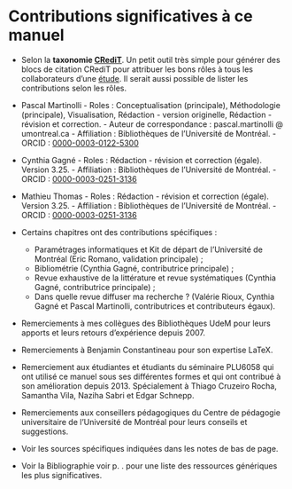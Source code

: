 # Contributions significatives à ce manuel {#sec-contributions}

-   Selon la **taxonomie [CRediT](https://coop-ist.cirad.fr/etre-auteur/reconnaitre-tous-les-contributeurs/3-la-taxonomie-credit-pour-identifier-toutes-les-contributions)**. Un petit outil très simple pour générer des blocs de citation CRediT pour attribuer les bons rôles à tous les collaborateurs d'une [étude](https://rollercoaster.shinyapps.io/tenzing/). Il serait aussi possible de lister les contributions selon les rôles.

-   Pascal Martinolli
        -   Roles : Conceptualisation (principale), Méthodologie (principale), Visualisation, Rédaction - version originelle, Rédaction - révision et correction.
        -   Auteur de correspondance : pascal.martinolli \@ umontreal.ca
        -   Affiliation : Bibliothèques de l'Université de Montréal.
        -   ORCID : [0000-0003-0122-5300](https://orcid.org/0000-0003-0122-5300)
-   Cynthia Gagné
        -   Roles : Rédaction - révision et correction (égale). Version 3.25.
        -   Affiliation : Bibliothèques de l'Université de Montréal.
        -   ORCID : [0000-0003-0251-3136](https://orcid.org/0000-0003-0251-3136)
-   Mathieu Thomas
        -   Roles : Rédaction - révision et correction (égale). Version 3.25.
        -   Affiliation : Bibliothèques de l'Université de Montréal.
        -   ORCID : [0000-0003-0251-3136](https://orcid.org/0000-0003-0251-3136)

-   Certains chapitres ont des contributions spécifiques :
    -   Paramétrages informatiques et Kit de départ de l'Université de Montréal (Eric Romano, validation principale) ;
    -   Bibliométrie (Cynthia Gagné, contributrice principale) ;
    -   Revue exhaustive de la littérature et revue systématiques (Cynthia Gagné, contributrice principale) ;
    -   Dans quelle revue diffuser ma recherche ? (Valérie Rioux, Cynthia Gagné et Pascal Martinolli, contributrices et contributeurs égaux).

-   Remerciements à mes collègues des Bibliothèques UdeM pour leurs apports et leurs retours d'expérience depuis 2007.
-   Remerciements à Benjamin Constantineau pour son expertise LaTeX.
-   Remerciement aux étudiantes et étudiants du séminaire PLU6058 qui ont utilisé ce manuel sous ses différentes formes et qui ont contribué à son amélioration depuis 2013. Spécialement à Thiago Cruzeiro Rocha, Samantha Vila, Naziha Sabri et Edgar Schnepp.
-   Remerciements aux conseillers pédagogiques du Centre de pédagogie universitaire de l'Université de Montréal pour leurs conseils et suggestions.
-   Voir les sources spécifiques indiquées dans les notes de bas de page.
-   Voir la Bibliographie voir p. . pour une liste des ressources génériques les plus significatives.
